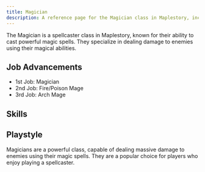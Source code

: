 ```yaml
---
title: Magician
description: A reference page for the Magician class in Maplestory, including their skills, playstyle, and job advancements.
---
```


The Magician is a spellcaster class in Maplestory, known for their ability to cast powerful magic spells. They specialize in dealing damage to enemies using their magical abilities.

## Job Advancements

* 1st Job: Magician
* 2nd Job: Fire/Poison Mage
* 3rd Job: Arch Mage

## Skills
<Table 
  data={skills}
  headers={["Icon", "Skill Name", "Master Level", "Description", "Type"]}
/>

## Playstyle

Magicians are a powerful class, capable of dealing massive damage to enemies using their magic spells. They are a popular choice for players who enjoy playing a spellcaster.